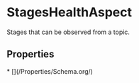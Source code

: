 # StagesHealthAspect

Stages that can be observed from a topic.

## Properties

<Grid>
* [](/Properties/Schema.org/)

</Grid>

